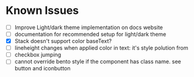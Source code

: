 # Known Issues

- [ ] Improve Light/dark theme implementation on docs website
- [ ] documentation for recommended setup for light/dark theme
- [x] Stack doesn't support color baseText?
- [ ] lineheight changes when applied color in text: it's style polution from
- [ ] checkbox jumping
- [ ] cannot override bento style if the component has class name. see button and iconbutton